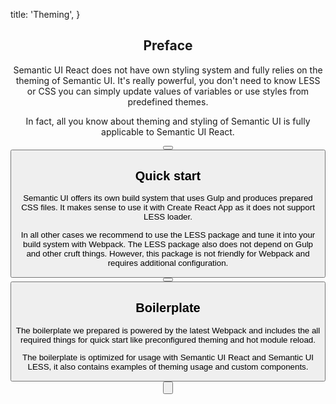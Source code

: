
  title: 'Theming',
}

<Header
  as='h1'
  content='Theming'
  subheader='An introduction to theming'
/>

## Preface
       
Semantic UI React does not have own styling system and fully relies on the theming of
Semantic UI. It's really powerful, you don't need to know LESS or CSS you can simply
update values of variables or use styles from predefined themes.
       
In fact, all you know about theming and styling of Semantic UI is fully applicable to Semantic UI React.
        
<Button
  content='Learn more about theming'
  labelPosition='right'
  href='https://semantic-ui.com/usage/theming.html'
  icon='external alternate'
  target='_blank'
/>
<Button
  content='Creating themes'
  labelPosition='right'
  href='http://learnsemantic.com/themes/creating.html'
  icon='external alternate'
  target='_blank'
/>

## Quick start
       
Semantic UI offers its own build system that uses Gulp and produces prepared CSS files. It makes sense to use it with Create React App as it does not support LESS loader.
        
In all other cases we recommend to use the LESS package and tune it into your build system
with Webpack. The LESS package also does not depend on Gulp and other cruft things.
However, this package is not friendly for Webpack and requires additional configuration.

<Button
  content='Semantic UI LESS'
  labelPosition='right'
  href='https://github.com/Semantic-Org/Semantic-UI-LESS'
  icon='github'
  target='_blank'
/>
<Button
  content='Configuring Webpack'
  labelPosition='right'
  href='https://medium.com/webmonkeys/webpack-2-semantic-ui-theming-a216ddf60daf'
  icon='medium'
  target='_blank'
/>

## Boilerplate

The boilerplate we prepared is powered by the latest Webpack and includes the all required
things for quick start like preconfigured theming and hot module reload.
        
The boilerplate is optimized for usage with Semantic UI React and Semantic UI LESS, it
also contains examples of theming usage and custom components.
        
<Button
  content='Boilerplate'
  labelPosition='right'
  href='https://github.com/Semantic-Org/Semantic-UI-React/tree/master/examples/webpack3'
  icon='github'
  target='_blank'
/>
     
